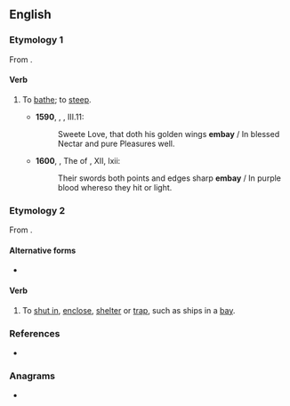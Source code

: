 ==English==

===Etymology 1===
From {{prefix|en|alt1=em|bay|gloss2=bathe|lang=en}}.

====Verb====
{{en-verb|embay}}

# {{lb|en|transitive|obsolete}} To [[bathe]]; to [[steep]].
#* '''1590''', {{w|Edmund Spenser}}, ''{{w|The Faerie Queen}}'', III.11:
#*: Sweete Love, that doth his golden wings '''embay''' / In blessed Nectar and pure Pleasures well{{nb...}}.
#* '''1600''', {{w|Edward Fairfax}}, The ''{{w|Jerusalem Delivered}}'' of {{w|Torquato Tasso|Tasso}}, XII, lxii:
#*: Their swords both points and edges sharp '''embay''' / In purple blood whereso they hit or light.

===Etymology 2===
From {{prefix|en|alt1=em|bay|lang=en}}.

====Alternative forms====
* {{l|en|imbay}}

====Verb====
{{en-verb|embay}}

# {{lb|en|transitive}} To [[shut in]], [[enclose]], [[shelter]] or [[trap]], such as ships in a [[bay]].

===References===
* {{R:Webster 1913}}

===Anagrams===
* {{anagrams|en|abyme|beamy|mabey|mabye|maybe}}